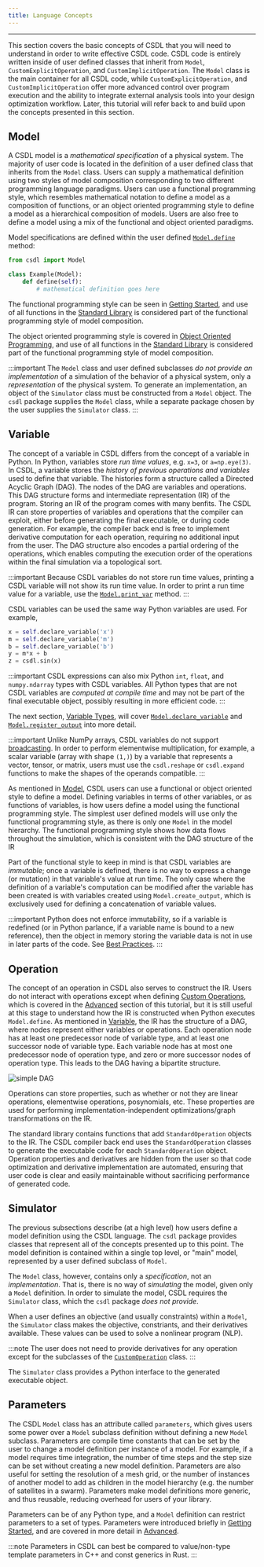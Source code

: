 ```yaml
---
title: Language Concepts
---
```


------------------------------------------------------------------------

This section covers the basic concepts of CSDL that you will need to
understand in order to write effective CSDL code.
CSDL code is entirely written inside of user defined classes that
inherit from `Model`, `CustomExplicitOperation`, and
`CustomImplicitOperation`.
The `Model` class is the main container for all CSDL code, while
`CustomExplicitOperation`, and `CustomImplicitOperation` offer more
advanced control over program execution and the ability to integrate
external analysis tools into your design optimization workflow.
Later, this tutorial will refer back to and build upon the concepts
presented in this section.

## Model

A CSDL model is a _mathematical specification_ of a physical system.
The majority of user code is located in the definition of a user
defined class that inherits from the `Model` class.
Users can supply a mathematical definition using two styles of model
composition corresponding to two different programming language
paradigms.
Users can use a functional programming style, which resembles
mathematical notation to define a model as a composition of functions,
or an object oriented programming style to define a model as a
hierarchical composition of models.
Users are also free to define a model using a mix of the
functional and object oriented paradigms.

Model specifications are defined within the user defined
[`Model.define`](/docs/lang_ref/model#define) method:

```py
from csdl import Model

class Example(Model):
    def define(self):
        # mathematical definition goes here
```

The functional programming style can be seen in
[Getting Started](/docs/tutorial/getting-started), and use of all
functions in the [Standard Library](/docs/std_lib_ref) is considered
part of the functional programming style of model composition.

The object oriented programming style is covered in
[Object Oriented Programming](/docs/tutorial/oo), and use of all
functions in the [Standard Library](/docs/std_lib_ref) is considered
part of the functional programming style of model composition.

:::important
The `Model` class and user defined subclasses
_do not provide an implementation_ of a simulation of the behavior of a
physical system, only a _representation_ of the physical system.
To generate an implementation, an object of the `Simulator` class must
be constructed from a `Model` object.
The `csdl` package supplies the `Model` class, while a separate package
chosen by the user supplies the `Simulator` class.
:::

## Variable

The concept of a variable in CSDL differs from the concept of a variable
in Python.
In Python, variables store _run time values_, e.g. `x=3`, or
`a=np.eye(3)`.
In CSDL, a variable stores the _history of previous operations and
variables_ used to define that variable.
The histories form a structure called a Directed Acyclic Graph (DAG).
The nodes of the DAG are variables and operations.
This DAG structure forms and intermediate representation (IR) of the
program.
Storing an IR of the program comes with many benfits.
The CSDL IR can store properties of variables and
operations that the compiler can exploit, either before generating the
final executable, or during code generation.
For example, the compiler back end is free to implement derivative
computation for each operation, requiring no additional input from the
user.
The DAG structure also encodes a partial ordering of the operations,
which enables computing the execution order of the operations within the
final simulation via a topological sort.

:::important
Because CSDL variables do not store run time values, printing a CSDL
variable will not show its run time value.
In order to print a run time value for a variable, use the
[`Model.print_var`](/docs/lang_ref/model#print_var) method.
:::

CSDL variables can be used the same way Python variables are used.
For example,

```py
x = self.declare_variable('x')
m = self.declare_variable('m')
b = self.declare_variable('b')
y = m*x + b
z = csdl.sin(x)
```

:::important
CSDL expressions can also mix Python `int`, `float`, and `numpy.ndarray`
types with CSDL variables.
All Python types that are not CSDL variables are
_computed at compile time_ and may not be part of the final executable
object, possibly resulting in more efficient code.
:::

The next section, [Variable Types](types), will cover
[`Model.declare_variable`](/docs/lang_ref/model#declare_variable)  and
[`Model.register_output`](/docs/lang_ref/model#register_output) into
more detail.

:::important
Unlike NumPy arrays, CSDL variables do not support
[broadcasting](/docs/troubleshooting#broadcasting). In order to perform
elementwise multiplication, for example, a scalar variable (array with
shape `(1,)`) by a variable that represents a vector, tensor, or matrix,
users must use the `csdl.reshape` or `csdl.expand` functions to make the
shapes of the operands compatible.
:::

As mentioned in [Model](#model), CSDL users can use a functional or
object oriented style to define a model.
Defining variables in terms of other variables, or as functions of
variables, is how users define a model using the
functional programming style.
The simplest user defined models will use only the functional
programming style, as there is only one `Model` in the model hierarchy.
The functional programming style shows how data flows throughout the
simulation, which is consistent with the DAG structure of the IR

Part of the functional style to keep in mind is that CSDL variables are
_immutable_; once a variable is defined, there is no way to express a
change (or mutation) in that variable's value at run time.
The only case where the definition of a variable's computation can be
modified after the variable has been created is with variables created
using `Model.create_output`, which is exclusively used for defining a
concatenation of variable values.

:::important
Python does not enforce immutability, so if a variable is redefined (or
in Python parlance, if a variable name is bound to a new reference),
then the object in memory storing the variable data is not in use in
later parts of the code.
See [Best Practices](/docs/tutorial/best-practices).
:::

## Operation

The concept of an operation in CSDL also serves to construct the IR.
Users do not interact with operations except when defining
[Custom Operations](/docs/tutorial/advanced#custom-operations), which is
covered in the [Advanced](/docs/tutorial/advanced) section of this
tutorial, but it is still useful at this stage to understand how the IR
is constructed when Python executes `Model.define`.
As mentioned in [Variable](#variable), the IR has the structure of a
DAG, where nodes represent either variables or operations.
Each operation node has at least one predecessor node of variable type,
and at least one successor node of variable type.
Each variable node has at most one predecessor node of operation type,
and zero or more successor nodes of operation type.
This leads to the DAG having a bipartite structure.

![simple DAG](/img/tutorial/simple-dag2.svg)

Operations can store properties, such as whether or not they are linear
operations, elementwise operations, posynomials, etc.
These properties are used for performing implementation-independent
optimizations/graph transformations on the IR.

The standard library contains functions that add `StandardOperation`
objects to the IR.
The CSDL compiler back end uses the `StandardOperation` classes to
generate the executable code for each `StandardOperation` object.
Operation properties and derivatives are hidden from the user so that
code optimization and derivative implementation are automated, ensuring
that user code is clear and easily maintainable without sacrificing
performance of generated code.

## Simulator

The previous subsections describe (at a high level) how users define a
model definition using the CSDL language.
The `csdl` package provides classes that represent all of the concepts
presented up to this point.
The model definition is contained within a single top level, or
"main" model, represented by a user defined subclass of `Model`.

The `Model` class, however, contains only a _specification_, not an
_implementation_.
That is, there is no way of _simulating_ the model, given only a `Model`
definition.
In order to simulate the model, CSDL requires the `Simulator` class,
which the `csdl` package _does not provide_.

When a user defines an objective (and usually constraints) within a
`Model`, the `Simulator` class makes the objective, constriants, and
their derivatives available.
These values can be used to solve a nonlinear program (NLP).

:::note
The user does not need to provide derivatives for any operation except
for the subclasses of the
[`CustomOperation`](/docs/tutorial/advanced#custom-operations)
class.
:::

The `Simulator` class provides a Python interface to the generated
executable object.

## Parameters

The CSDL `Model` class has an attribute called `parameters`, which
gives users some power over a `Model` subclass definition without
defining a new `Model` subclass.
Parameters are compile time constants that can be set by the user to
change a model definition per instance of a model.
For example, if a model requires time integration, the number of time
steps and the step size can be set without creating a new model
definition.
Parameters are also useful for setting the resolution of a mesh grid, or
the number of instances of another model to add as children in the model
hierarchy (e.g. the number of satellites in a swarm).
Parameters make model definitions more generic, and thus reusable,
reducing overhead for users of your library.

Parameters can be of any Python type, and a  `Model` definition can
restrict parameters to a set of types.
Parameters were introduced briefly in
[Getting Started](/docs/tutorial/getting-started), and are covered in
more detail in
[Advanced](/docs/tutorial/advanced).

:::note
Parameters in CSDL can best be compared to value/non-type template
parameters in C++ and const generics in Rust.
:::
